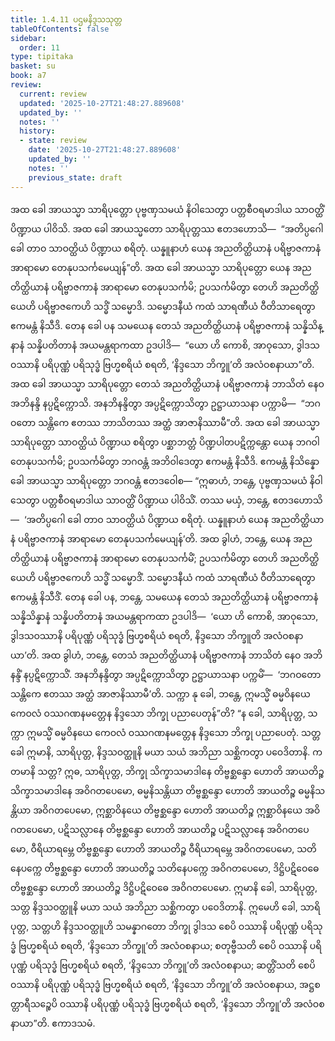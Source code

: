 ```yaml
---
title: 1.4.11 ပဌမနိဒ္ဒသသုတ္တ
tableOfContents: false
sidebar:
  order: 11
type: tipitaka
basket: su
book: a7
review:
  current: review
  updated: '2025-10-27T21:48:27.889608'
  updated_by: ''
  notes: ''
  history:
  - state: review
    date: '2025-10-27T21:48:27.889608'
    updated_by: ''
    notes: ''
    previous_state: draft
---
```



<ReviewStatus review={frontmatter.review} showDetails={true} />

<HypothesisAnnotation frontmatter={frontmatter} />

<DynamicBreadcrumb />

<Division number="42" book="a7" e="ch" v="16" p="424">

<Paragraph number="209" book="a7">
အထ ခေါ အာယသ္မာ သာရိပုတ္တော ပုဗ္ဗဏှသမယံ နိဝါသေတွာ ပတ္တစီဝရမာဒါယ သာဝတ္ထိံ ပိဏ္ဍာယ ပါဝိသိ. အထ ခေါ အာယသ္မတော သာရိပုတ္တဿ ဧတဒဟောသိ—  “အတိပ္ပဂေါ ခေါ တာဝ သာဝတ္ထိယံ ပိဏ္ဍာယ စရိတုံ. ယန္နူနာဟံ ယေန အညတိတ္ထိယာနံ ပရိဗ္ဗာဇကာနံ အာရာမော တေနုပသင်္ကမေယျန်”တိ. အထ ခေါ အာယသ္မာ သာရိပုတ္တော ယေန အညတိတ္ထိယာနံ ပရိဗ္ဗာဇကာနံ အာရာမော တေနုပသင်္ကမိ; ဥပသင်္ကမိတွာ တေဟိ အညတိတ္ထိယေဟိ ပရိဗ္ဗာဇကေဟိ သဒ္ဓိံ သမ္မောဒိ. သမ္မောဒနီယံ ကထံ သာရဏီယံ ဝီတိသာရေတွာ ဧကမန္တံ နိသီဒိ. တေန ခေါ ပန သမယေန တေသံ အညတိတ္ထိယာနံ ပရိဗ္ဗာဇကာနံ သန္နိသိန္နာနံ သန္နိပတိတာနံ အယမန္တရာကထာ ဥဒပါဒိ—  “ယော ဟိ ကောစိ, အာဝုသော, ဒွါဒသဝဿာနိ ပရိပုဏ္ဏံ ပရိသုဒ္ဓံ ဗြဟ္မစရိယံ စရတိ, ‘နိဒ္ဒသော ဘိက္ခူ’တိ အလံဝစနာယာ”တိ.
</Paragraph>

<Paragraph number="210" book="a7">
အထ ခေါ အာယသ္မာ သာရိပုတ္တော တေသံ အညတိတ္ထိယာနံ ပရိဗ္ဗာဇကာနံ ဘာသိတံ နေဝ အဘိနန္ဒိ နပ္ပဋိက္ကောသိ. အနဘိနန္ဒိတွာ အပ္ပဋိက္ကောသိတွာ ဥဋ္ဌာယာသနာ ပက္ကာမိ—  “ဘဂဝတော သန္တိကေ ဧတဿ ဘာသိတဿ အတ္ထံ အာဇာနိဿာမီ”တိ. အထ ခေါ အာယသ္မာ သာရိပုတ္တော သာဝတ္ထိယံ ပိဏ္ဍာယ စရိတွာ ပစ္ဆာဘတ္တံ ပိဏ္ဍပါတပဋိက္ကန္တော ယေန ဘဂဝါ တေနုပသင်္ကမိ; ဥပသင်္ကမိတွာ ဘဂဝန္တံ အဘိဝါဒေတွာ ဧကမန္တံ နိသီဒိ. ဧကမန္တံ နိသိန္နော ခေါ အာယသ္မာ သာရိပုတ္တော ဘဂဝန္တံ ဧတဒဝေါစ—
</Paragraph>

<Paragraph number="211" book="a7">
“ဣဓာဟံ, ဘန္တေ, ပုဗ္ဗဏှသမယံ နိဝါသေတွာ ပတ္တစီဝရမာဒါယ သာဝတ္ထိံ ပိဏ္ဍာယ ပါဝိသိံ. တဿ မယှံ, ဘန္တေ, ဧတဒဟောသိ—  ‘အတိပ္ပဂေါ ခေါ တာဝ သာဝတ္ထိယံ ပိဏ္ဍာယ စရိတုံ. ယန္နူနာဟံ ယေန အညတိတ္ထိယာနံ ပရိဗ္ဗာဇကာနံ အာရာမော တေနုပသင်္ကမေယျန်’တိ. အထ ခွါဟံ, ဘန္တေ, ယေန အညတိတ္ထိယာနံ ပရိဗ္ဗာဇကာနံ အာရာမော တေနုပသင်္ကမိံ; ဥပသင်္ကမိတွာ တေဟိ အညတိတ္ထိယေဟိ ပရိဗ္ဗာဇကေဟိ သဒ္ဓိံ သမ္မောဒိံ. သမ္မောဒနီယံ ကထံ သာရဏီယံ ဝီတိသာရေတွာ ဧကမန္တံ နိသီဒိံ. တေန ခေါ ပန, ဘန္တေ, သမယေန တေသံ အညတိတ္ထိယာနံ ပရိဗ္ဗာဇကာနံ သန္နိသိန္နာနံ သန္နိပတိတာနံ အယမန္တရာကထာ ဥဒပါဒိ—  ‘ယော ဟိ ကောစိ, အာဝုသော, ဒွါဒသဝဿာနိ ပရိပုဏ္ဏံ ပရိသုဒ္ဓံ ဗြဟ္မစရိယံ စရတိ, နိဒ္ဒသော ဘိက္ခူတိ အလံဝစနာယာ’တိ. အထ ခွါဟံ, ဘန္တေ, တေသံ အညတိတ္ထိယာနံ ပရိဗ္ဗာဇကာနံ ဘာသိတံ နေဝ အဘိနန္ဒိံ နပ္ပဋိက္ကောသိံ. အနဘိနန္ဒိတွာ အပ္ပဋိက္ကောသိတွာ ဥဋ္ဌာယာသနာ ပက္ကမိံ—  ‘ဘဂဝတော သန္တိကေ ဧတဿ အတ္ထံ အာဇာနိဿာမီ’တိ. သက္ကာ နု ခေါ, ဘန္တေ, ဣမသ္မိံ ဓမ္မဝိနယေ ကေဝလံ ဝဿဂဏနမတ္တေန နိဒ္ဒသော ဘိက္ခု ပညာပေတုန်”တိ?
</Paragraph>

<Paragraph number="212" book="a7">
“န ခေါ, သာရိပုတ္တ, သက္ကာ ဣမသ္မိံ ဓမ္မဝိနယေ ကေဝလံ ဝဿဂဏနမတ္တေန နိဒ္ဒသော ဘိက္ခု ပညာပေတုံ. သတ္တ ခေါ ဣမာနိ, သာရိပုတ္တ, နိဒ္ဒသဝတ္ထူနိ မယာ သယံ အဘိညာ သစ္ဆိကတွာ ပဝေဒိတာနိ.
</Paragraph>

<Paragraph number="213" book="a7">
ကတမာနိ သတ္တ? ဣဓ, သာရိပုတ္တ, ဘိက္ခု သိက္ခာသမာဒါနေ တိဗ္ဗစ္ဆန္ဒော ဟောတိ အာယတိဉ္စ သိက္ခာသမာဒါနေ အဝိဂတပေမော, ဓမ္မနိသန္တိယာ တိဗ္ဗစ္ဆန္ဒော ဟောတိ အာယတိဉ္စ ဓမ္မနိသန္တိယာ အဝိဂတပေမော, ဣစ္ဆာဝိနယေ တိဗ္ဗစ္ဆန္ဒော ဟောတိ အာယတိဉ္စ ဣစ္ဆာဝိနယေ အဝိဂတပေမော, ပဋိသလ္လာနေ တိဗ္ဗစ္ဆန္ဒော ဟောတိ အာယတိဉ္စ ပဋိသလ္လာနေ အဝိဂတပေမော, ဝီရိယာရမ္ဘေ တိဗ္ဗစ္ဆန္ဒော ဟောတိ အာယတိဉ္စ ဝီရိယာရမ္ဘေ အဝိဂတပေမော, သတိနေပက္ကေ တိဗ္ဗစ္ဆန္ဒော ဟောတိ အာယတိဉ္စ သတိနေပက္ကေ အဝိဂတပေမော, ဒိဋ္ဌိပဋိဝေဓေ တိဗ္ဗစ္ဆန္ဒော ဟောတိ အာယတိဉ္စ ဒိဋ္ဌိပဋိဝေဓေ အဝိဂတပေမော. ဣမာနိ ခေါ, သာရိပုတ္တ, သတ္တ နိဒ္ဒသဝတ္ထူနိ မယာ သယံ အဘိညာ သစ္ဆိကတွာ ပဝေဒိတာနိ. ဣမေဟိ ခေါ, သာရိပုတ္တ, သတ္တဟိ နိဒ္ဒသဝတ္ထူဟိ သမန္နာဂတော ဘိက္ခု ဒွါဒသ စေပိ ဝဿာနိ ပရိပုဏ္ဏံ ပရိသုဒ္ဓံ ဗြဟ္မစရိယံ စရတိ, ‘နိဒ္ဒသော ဘိက္ခူ’တိ အလံဝစနာယ; စတုဗ္ဗီသတိ စေပိ ဝဿာနိ ပရိပုဏ္ဏံ ပရိသုဒ္ဓံ ဗြဟ္မစရိယံ စရတိ, ‘နိဒ္ဒသော ဘိက္ခူ’တိ အလံဝစနာယ; ဆတ္တိံသတိ စေပိ ဝဿာနိ ပရိပုဏ္ဏံ ပရိသုဒ္ဓံ ဗြဟ္မစရိယံ စရတိ, ‘နိဒ္ဒသော ဘိက္ခူ’တိ အလံဝစနာယ, အဋ္ဌစတ္တာရီသဉ္စေပိ ဝဿာနိ ပရိပုဏ္ဏံ ပရိသုဒ္ဓံ ဗြဟ္မစရိယံ စရတိ, ‘နိဒ္ဒသော ဘိက္ခူ’တိ အလံဝစနာယာ”တိ.

</Paragraph>
</Division>

<Paragraph number="214" type="center" book="a7">
ဧကာဒသမံ.
</Paragraph>